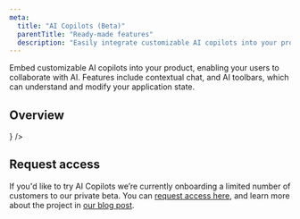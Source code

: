 ```yaml
---
meta:
  title: "AI Copilots (Beta)"
  parentTitle: "Ready-made features"
  description: "Easily integrate customizable AI copilots into your product"
---
```


Embed customizable AI copilots into your product, enabling your users to
collaborate with AI. Features include contextual chat, and AI toolbars, which
can understand and modify your application state.

## Overview

<ListGrid columns={2}>
  <DocsCard
    type="technology"
    title="Features"
    href="/docs/ready-made-features/ai-copilots/features"
    description="Learn about chats, actions, integrations"
    visual={
      <DocsDefaultComponentsIcon className="fill-product-icon-brand h-auto w-6" />
    }
  />
</ListGrid>

## Request access

If you'd like to try AI Copilots we’re currently onboarding a limited number of
customers to our private beta. You can [request access here](/ai-copilots), and
learn more about the project in
[our blog post](/blog/introducing-ai-copilots-ready-made-interfaces-for-human-like-collaboration).
